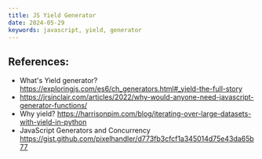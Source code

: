 ```yaml
---
title: JS Yield Generator
date: 2024-05-29
keywords: javascript, yield, generator
---
```


## References:
- What's Yield generator? https://exploringjs.com/es6/ch_generators.html#_yield-the-full-story
- https://jrsinclair.com/articles/2022/why-would-anyone-need-javascript-generator-functions/
- Why yield? https://harrisonpim.com/blog/iterating-over-large-datasets-with-yield-in-python
- JavaScript Generators and Concurrency
 https://gist.github.com/pixelhandler/d773fb3cfcf1a345014d75e43da65b77
